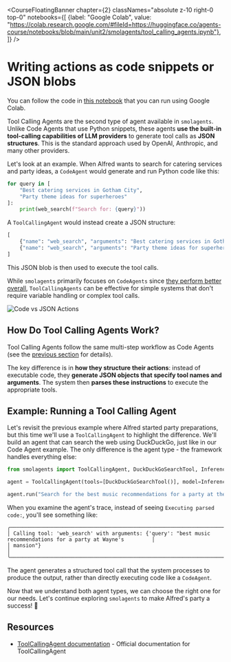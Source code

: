 <CourseFloatingBanner chapter={2}
  classNames="absolute z-10 right-0 top-0"
  notebooks={[
    {label: "Google Colab", value: "https://colab.research.google.com/#fileId=https://huggingface.co/agents-course/notebooks/blob/main/unit2/smolagents/tool_calling_agents.ipynb"},
]} />

# Writing actions as code snippets or JSON blobs

<Tip>
You can follow the code in <a href="https://huggingface.co/agents-course/notebooks/blob/main/unit2/smolagents/tool_calling_agents.ipynb" target="_blank">this notebook</a> that you can run using Google Colab.
</Tip>

Tool Calling Agents are the second type of agent available in `smolagents`. Unlike Code Agents that use Python snippets, these agents **use the built-in tool-calling capabilities of LLM providers** to generate tool calls as **JSON structures**. This is the standard approach used by OpenAI, Anthropic, and many other providers.

Let's look at an example. When Alfred wants to search for catering services and party ideas, a `CodeAgent` would generate and run Python code like this:

```python
for query in [
    "Best catering services in Gotham City", 
    "Party theme ideas for superheroes"
]:
    print(web_search(f"Search for: {query}"))
```

A `ToolCallingAgent` would instead create a JSON structure:

```python
[
    {"name": "web_search", "arguments": "Best catering services in Gotham City"},
    {"name": "web_search", "arguments": "Party theme ideas for superheroes"}
]
```

This JSON blob is then used to execute the tool calls.

While `smolagents` primarily focuses on `CodeAgents` since [they perform better overall](https://arxiv.org/abs/2402.01030), `ToolCallingAgents` can be effective for simple systems that don't require variable handling or complex tool calls.

![Code vs JSON Actions](https://huggingface.co/datasets/huggingface/documentation-images/resolve/main/transformers/code_vs_json_actions.png)  

## How Do Tool Calling Agents Work?  

Tool Calling Agents follow the same multi-step workflow as Code Agents (see the [previous section](./code_agents) for details). 

The key difference is in **how they structure their actions**: instead of executable code, they **generate JSON objects that specify tool names and arguments**. The system then **parses these instructions** to execute the appropriate tools.

## Example: Running a Tool Calling Agent  

Let's revisit the previous example where Alfred started party preparations, but this time we'll use a `ToolCallingAgent` to highlight the difference. We'll build an agent that can search the web using DuckDuckGo, just like in our Code Agent example. The only difference is the agent type - the framework handles everything else:

```python
from smolagents import ToolCallingAgent, DuckDuckGoSearchTool, InferenceClientModel

agent = ToolCallingAgent(tools=[DuckDuckGoSearchTool()], model=InferenceClientModel())

agent.run("Search for the best music recommendations for a party at the Wayne's mansion.")
```

When you examine the agent's trace, instead of seeing `Executing parsed code:`, you'll see something like:

```text
╭─────────────────────────────────────────────────────────────────────────────────────────────────────────────────╮
│ Calling tool: 'web_search' with arguments: {'query': "best music recommendations for a party at Wayne's         │
│ mansion"}                                                                                                       │
╰─────────────────────────────────────────────────────────────────────────────────────────────────────────────────╯
```  

The agent generates a structured tool call that the system processes to produce the output, rather than directly executing code like a `CodeAgent`.

Now that we understand both agent types, we can choose the right one for our needs. Let's continue exploring `smolagents` to make Alfred's party a success! 🎉

## Resources

- [ToolCallingAgent documentation](https://huggingface.co/docs/smolagents/v1.8.1/en/reference/agents#smolagents.ToolCallingAgent) - Official documentation for ToolCallingAgent
